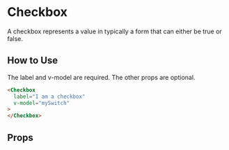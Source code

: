 
# Checkbox

A checkbox represents a value in typically a form that can either be true or false.

<Preview>
  <Story id="components-checkbox--primary" />
</Preview>

## How to Use

The label and v-model are required. The other props are optional.

```html
<Checkbox
  label="I am a checkbox"
  v-model="mySwitch"
>
</Checkbox>
```

## Props

<ArgsTable story={PRIMARY_STORY} />
